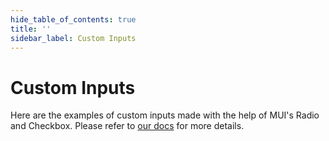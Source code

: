 ```yaml
---
hide_table_of_contents: true
title: ''
sidebar_label: Custom Inputs
---
```




<h1 className='!m-0'>Custom Inputs</h1>

<div className='template-bg-color' />

Here are the examples of custom inputs made with the help of MUI's Radio and Checkbox. Please refer to [our docs](/docs/custom-inputs) for more details.

<Grid container spacing={6}>
  <Grid item xs={12} lg={6}>
    <CardSnippet title='Custom Horizontal Radios' code={SourceCodeCustomHorizontalRadio}>
      <CustomHorizontalRadio />
    </CardSnippet>
  </Grid>
  <Grid item xs={12} lg={6}>
    <CardSnippet title='Custom Horizontal Checkboxes' code={SourceCodeCustomHorizontalCheckbox}>
      <CustomHorizontalCheckbox />
    </CardSnippet>
  </Grid>
  <Grid item xs={12} lg={6}>
    <CardSnippet title='Custom Vertical Radios With Icon' code={SourceCodeCustomVerticalRadioIcon}>
      <CustomVerticalRadioIcon />
    </CardSnippet>
  </Grid>
  <Grid item xs={12} lg={6}>
    <CardSnippet title='Custom Vertical Checkboxes With Icon' code={SourceCodeCustomVerticalCheckboxIcon}>
      <CustomVerticalCheckboxIcon />
    </CardSnippet>
  </Grid>
  <Grid item xs={12} lg={6}>
    <CardSnippet title='Custom Vertical Radio With SVG' code={SourceCodeCustomVerticalRadioSVG}>
      <CustomVerticalRadioSVG />
    </CardSnippet>
  </Grid>
   <Grid item xs={12} lg={6}>
    <CardSnippet title='Custom Vertical Checkboxes With SVG' code={SourceCodeCustomVerticalCheckboxSVG}>
      <CustomVerticalCheckboxSVG />
    </CardSnippet>
  </Grid>
  <Grid item xs={12} lg={6}>
    <CardSnippet title='Custom Radios with Images' code={SourceCodeCustomRadioWithImage}>
      <CustomRadioWithImage />
    </CardSnippet>
  </Grid>
  <Grid item xs={12} lg={6}>
    <CardSnippet title='Custom Checkboxes with Images' code={SourceCodeCustomCheckboxWithImage}>
      <CustomCheckboxWithImage />
    </CardSnippet>
  </Grid>
</Grid>
